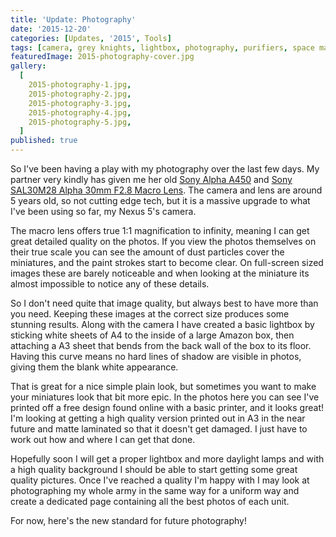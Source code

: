 ```yaml
---
title: 'Update: Photography'
date: '2015-12-20'
categories: [Updates, '2015', Tools]
tags: [camera, grey knights, lightbox, photography, purifiers, space marine]
featuredImage: 2015-photography-cover.jpg
gallery:
  [
    2015-photography-1.jpg,
    2015-photography-2.jpg,
    2015-photography-3.jpg,
    2015-photography-4.jpg,
    2015-photography-5.jpg,
  ]
published: true
---
```


So I've been having a play with my photography over the last few days. My partner very kindly has given me her old
[Sony Alpha A450](http://www.amazon.co.uk/Sony-DSLRA450L-Digital-Camera-18-55mm/dp/B0030GEGVU) and 
[Sony SAL30M28 Alpha 30mm F2.8 Macro Lens](http://www.amazon.co.uk/Sony-SAL30M28-Alpha-30mm-Macro/dp/B002QRBDYC).
The camera and lens are around 5 years old, so not cutting edge tech, but it is a massive upgrade to what I've been
using so far, my Nexus 5's camera.

The macro lens offers true 1:1 magnification to infinity, meaning I can get great detailed quality on the photos. If
you view the photos themselves on their true scale you can see the amount of dust particles cover the miniatures, and
the paint strokes start to become clear. On full-screen sized images these are barely noticeable and when looking at
the miniature its almost impossible to notice any of these details.

So I don't need quite that image quality, but always best to have more than you need. Keeping these images at the
correct size produces some stunning results. Along with the camera I have created a basic lightbox by sticking white
sheets of A4 to the inside of a large Amazon box, then attaching a A3 sheet that bends from the back wall of the box
to its floor. Having this curve means no hard lines of shadow are visible in photos, giving them the blank white
appearance.

That is great for a nice simple plain look, but sometimes you want to make your miniatures look that bit more epic.
In the photos here you can see I've printed off a free design found online with a basic printer, and it looks great! I'm
looking at getting a high quality version printed out in A3 in the near future and matte laminated so that it doesn't
get damaged. I just have to work out how and where I can get that done.

Hopefully soon I will get a proper lightbox and more daylight lamps and with a high quality background I should be
able to start getting some great quality pictures. Once I've reached a quality I'm happy with I may look at
photographing my whole army in the same way for a uniform way and create a dedicated page containing all the best
photos of each unit.

For now, here's the new standard for future photography!
